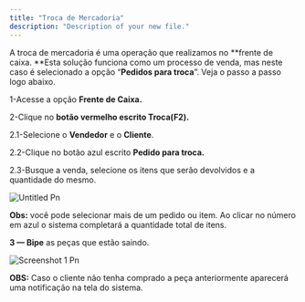 ```yaml
---
title: "Troca de Mercadoria"
description: "Description of your new file."
---
```


A troca de mercadoria é uma operação que realizamos no \*\*frente de caixa. \*\*Esta solução funciona como um processo de venda, mas neste caso é selecionado a opção “**Pedidos para troca**”. Veja o passo a passo logo abaixo.

1-Acesse a opção **Frente de Caixa.**

2-Clique no **botão vermelho escrito Troca(F2).**

2.1-Selecione o **Vendedor** e o **Cliente**.

2.2-Clique no botão azul escrito **Pedido para troca.**

2.3-Busque a venda, selecione os itens que serão devolvidos e a quantidade do mesmo.

![Untitled Pn](/images/Untitled.png)

**Obs:** você pode selecionar mais de um pedido ou item. Ao clicar no número em azul o sistema completará a quantidade total de itens.

**3 — Bipe** as peças que estão saindo.

![Screenshot 1 Pn](/images/Screenshot_1.png)

**OBS:** Caso o cliente não tenha comprado a peça anteriormente aparecerá uma notificação na tela do sistema.